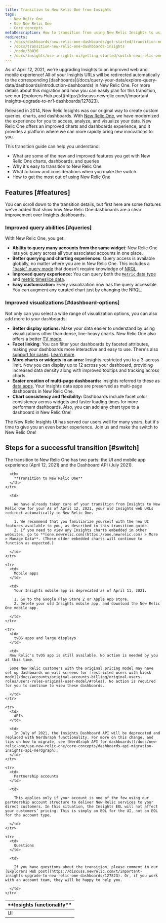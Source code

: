 ```yaml
---
title: Transition to New Relic One from Insights
tags:
  - New Relic One
  - Use New Relic One
  - Core concepts
metaDescription: How to transition from using New Relic Insights to using New Relic One.
redirects:
  - /docs/dashboards/new-relic-one-dashboards/get-started/transition-new-relic-one-dashboards-insights
  - /docs/transition-new-relic-one-dashboards-insights
  - /node/38036
  - /docs/insights/use-insights-ui/getting-started/switch-new-relic-one-insights
---
```


<Callout variant="important">
  As of April 12, 2021, we're upgrading Insights to an improved web and mobile experience! All of your Insights URLs will be redirected automatically to the corresponding [dashboards](/docs/query-your-data/explore-query-data/dashboards/introduction-dashboards) in New Relic One. For more details about this migration and how you can easily plan for this transition, see our [Explorers Hub post](https://discuss.newrelic.com/t/important-insights-upgrade-to-nr1-dashboards/127823).
</Callout>

Released in 2014, New Relic Insights was our original way to create custom queries, charts, and dashboards. With [New Relic One](/docs/new-relic-one/use-new-relic-one/get-started/introduction-new-relic-one), we have modernized the experience for you to access, analyze, and visualize your data. New Relic One offers an improved charts and dashboards experience, and it provides a platform where we can more rapidly bring new innovations to you.

This transition guide can help you understand:

* What are some of the new and improved features you get with New Relic One charts, dashboards, and queries
* Why it's easy to transition to New Relic One
* What to know and considerations when you make the switch
* How to get the most out of using New Relic One

## Features [#features]

You can scroll down to the transition details, but first here are some features we've added that show how New Relic One dashboards are a clear improvement over Insights dashboards.  

### Improved query abilities [#queries]

With New Relic One, you get:

* **Ability to query many accounts from the same widget**: New Relic One lets you query across all your associated accounts in one place. 
* **Better querying and charting experiences:** Query access is available globally, no matter where you are in New Relic One. This includes a ["basic" query mode](/docs/chart-builder/use-chart-builder/choose-data/use-basic-mode-specify-data) that doesn't require knowledge of [NRQL](/docs/query-data/nrql-new-relic-query-language/getting-started/introduction-nrql).
* **Improved query experience:** You can query both the [`Metric` data type](/docs/data-ingest-apis/get-data-new-relic/metric-api/view-query-you-metric-data) and [metric timeslice data](/docs/query-data/nrql-new-relic-query-language/nrql-query-tutorials/query-metric-timeslice-data-nrql).
* **Easy customization:** Every visualization now has the query accessible. You can augment any curated chart just by changing the NRQL.

### Improved visualizations [#dashboard-options]

Not only can you select a wide range of visualization options, you can also add more to your dashboards:

* **Better display options:** Make your data easier to understand by using visualizations other than dense, line-heavy charts. New Relic One also offers a better [TV mode](/docs/query-your-data/explore-query-data/dashboards/manage-your-dashboard#dash-visual-tv).
* **Facet linking**: You can filter your dashboards by faceted attributes, making your dashboards more interactive and easy to use. There's also [support for cases](/docs/query-your-data/explore-query-data/dashboards/filter-new-relic-one-dashboards-facets/#facet-linking-cases). [Learn more](/docs/query-your-data/explore-query-data/dashboards/filter-new-relic-one-dashboards-facets).
* **More charts or widgets in an area:** Insights restricted you to a 3-across limit. Now you can display up to 12 across your dashboard, providing increased data density along with improved tooltips and tracking across charts.
* **Easier creation of multi-page dashboards:** Insights referred to these as [data apps](/docs/dashboards/new-relic-one-dashboards/manage-your-dashboard/create-dashboards-have-multiple-pages). Your Insights data apps are preserved as multi-page dashboards in New Relic One.
* **Chart consistency and flexibility:** Dashboards include facet color consistency across widgets and faster loading times for more performant dashboards. Also, you can add any chart type to a dashboard in New Relic One!

The New Relic Insights UI has served our users well for many years, but it's time to give you an even better experience. Join us and make the switch to New Relic One!


## Steps for a successful transition [#switch]

The transition to New Relic One has two parts: the UI and mobile app experience (April 12, 2021) and the Dashboard API (July 2021).

<table>
  <thead>
    <tr>
      <th style={{ width: "200px" }}>
        **Insights functionality**
      </th>

      <th>
        **Transition to New Relic One**
      </th>
    </tr>
  </thead>

  <tbody>
    <tr>
      <td>
        UI
      </td>

      <td>
        
        We have already taken care of your transition from Insights to New Relic One for you! As of April 12, 2021, your old Insights web URLs redirect automatically to New Relic One.

        1. We recommend that you familiarize yourself with the new UI features available to you, as described in this transition guide.
        2. If you need to view any Insights charts embedded in other websites, go to **[one.newrelic.com](https://one.newrelic.com) > More > Manage Data**. (These older embedded charts will continue to function as expected.)

      </td>
    </tr>

    <tr>
      <td>
        Mobile apps
      </td>

      <td>
        Your Insights mobile app is deprecated as of April 11, 2021. 

        1. Go to the Google Play Store 2 or Apple App store.
        2. Delete your old Insights mobile app, and download the New Relic One mobile app.

      </td>
    </tr>

    <tr>
      <td>
        tvOS apps and large displays
      </td>

      <td>
      New Relic's tvOS app is still available. No action is needed by you at this time.

      Some New Relic customers with the original pricing model may have set up dashboards on wall screens for [restricted users with kiosk mode](/docs/accounts/original-accounts-billing/original-users-roles/users-roles-original-user-model/#roles). No action is required for you to continue to view these dashboards.

      </td>
    </tr>

    <tr>
      <td>
        APIs
      </td>

      <td>
        In July of 2021, the Insights Dashboard API will be deprecated and replaced with NerdGraph functionality. For more on this change, and tips on how to migrate, see [NerdGraph API for dashboards](/docs/new-relic-one/use-new-relic-one/core-concepts/dashboards-api-migration-insights-api-nerdgraph). 
      </td>
    </tr>

    <tr>
      <td>
        Partnership accounts
      </td>

      <td>
        
        This applies only if your account is one of the few using our partnership account structure to deliver New Relic services to your direct customers. In this situation, the Insights EOL will not affect your customers’ pricing. This is simply an EOL for the UI, not an EOL for the account type.

      </td>
    </tr>

    <tr>
      <td>
        Questions
      </td>

      <td>
        
        If you have questions about the transition, please comment in our [Explorers Hub post](https://discuss.newrelic.com/t/important-insights-upgrade-to-new-relic-one-dashboards/127823). Or, if you work with an account team, they will be happy to help you.

      </td>
    </tr>
  </tbody>
</table>
